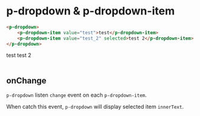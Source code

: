 
<Meta title="Components/Dropdown" />

# p-dropdown & p-dropdown-item

```html
<p-dropdown>
    <p-dropdown-item value="test">test</p-dropdown-item>
    <p-dropdown-item value="test_2" selected>test 2</p-dropdown-item>
</p-dropdown>
```

<p-dropdown>
    <p-dropdown-item value="test">test</p-dropdown-item>
    <p-dropdown-item value="test_2" selected>test 2</p-dropdown-item>
</p-dropdown>

<br />
<br />

## onChange

`p-dropdown` listen `change` event on each `p-dropdown-item`. 

When catch this event,
`p-dropdown` will display selected item `innerText`.
